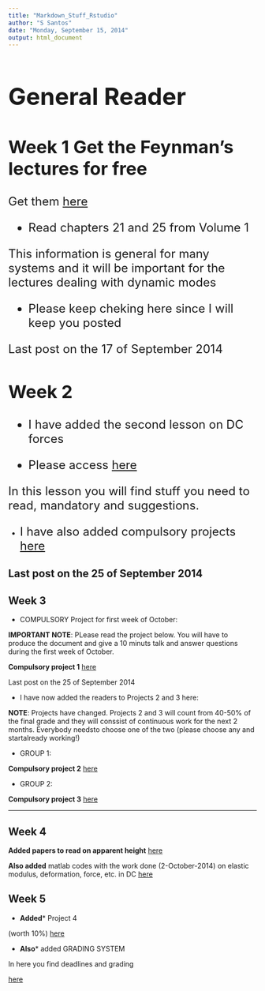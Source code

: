 ```yaml
---
title: "Markdown_Stuff_Rstudio"
author: "S Santos"
date: "Monday, September 15, 2014"
output: html_document
---
```


<!--( Commented out  

1. I order to produce md files and html files here do

knit2html("ExampleMarkdown.Rmd")
if (interactive()) browseURL("ExampleMarkdownMarkdown.html")

The knit needs the knitr library  : library(knitr)

2. html in markdown accepts html syntax and code

3. Add or do not add source R code to display  review

https://support.rstudio.com/hc/en-us/articles/200486468-Authoring-R-Presentations


4. Making presentations

http://rmarkdown.rstudio.com/ioslides_presentation_format.html

)--> 



<font size="5">

# General Reader

## Week 1 Get the Feynman's lectures for free

Get them [here](http://www.feynmanlectures.caltech.edu/)


- Read chapters 21 and 25 from Volume 1

This information is general for many systems and it will be important for the 
lectures dealing with dynamic modes

- Please keep cheking here since I will keep you posted

Last post on the 17 of September 2014

## Week 2

- I have added the second lesson on DC forces

- Please access [here](https://github.com/AdvancedForcesGroup/Lesson_2_SSantos_DCForces)

In this lesson you will find stuff you need to read, mandatory and 
suggestions. 


- I have also added compulsory projects [here](https://github.com/AdvancedForcesGroup/Projects1)
</font>

Last post on the 25 of September 2014
----

## Week 3

- COMPULSORY Project for first week of October:

**IMPORTANT NOTE**: PLease read the project below. You will have to produce
the document and give a 10 minuts talk and answer questions during the first week of October. 

**Compulsory project 1** [here](https://github.com/AdvancedForcesGroup/Projects1)
</font>

Last post on the 25 of September 2014

- I have now added the readers to Projects 2 and 3 here:

**NOTE**: Projects have changed. Projects 2 and 3 will count from 40-50% of the final grade and they will conssist of continuous work for the next 2 months. Everybody needsto choose one of the two (please choose any and startalready working!) 

* GROUP 1:

**Compulsory project 2** [here](https://github.com/AdvancedForcesGroup/Projects2)

* GROUP 2: 

**Compulsory project 3** [here](https://github.com/AdvancedForcesGroup/Projects3)

</font>

----


## Week 4


**Added papers to read on apparent height** [here](https://github.com/AdvancedForcesGroup/ApparentHeight/blob/master/Lesson4_ForcesANDApparentHeight.Rmd) 

**Also added** matlab codes with the work done (2-October-2014) on elastic modulus, deformation, force, etc. in DC [here](https://github.com/AdvancedForcesGroup/ApparentHeight)


## Week 5


* **Added*** Project 4 

(worth 10%) [here](https://github.com/AdvancedForcesGroup/Projects4/blob/master/Homework_Project4.Rmd)

* **Also*** added  GRADING SYSTEM

In here you find deadlines and grading

[here](https://github.com/AdvancedForcesGroup/GRADING_SYSTEM/blob/master/UPDATE_GRADINGS_SYSTEM.Rmd)

